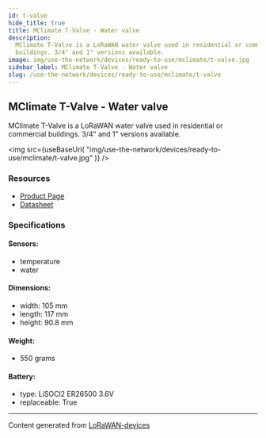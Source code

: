 ```yaml
---
id: t-valve
hide_title: true
title: MClimate T-Valve - Water valve
description:
  MClimate T-Valve is a LoRaWAN water valve used in residential or commercial
  buildings. 3/4" and 1" versions available.
image: img/use-the-network/devices/ready-to-use/mclimate/t-valve.jpg
sidebar_label: MClimate T-Valve - Water valve
slug: /use-the-network/devices/ready-to-use/mclimate/t-valve
---
```



## MClimate T-Valve - Water valve

MClimate T-Valve is a LoRaWAN water valve used in residential or commercial
buildings. 3/4" and 1" versions available.

<img
  src={useBaseUrl(
    "img/use-the-network/devices/ready-to-use/mclimate/t-valve.jpg"
  )}
/>

### Resources

- [Product Page](https://mclimate.bit.ai/docs/view/qiyURo9OxshxDj1i)
- [Datasheet](https://d19bjv63x2j8ah.cloudfront.net/v2/22667/contents/88AX301jrXL1awzI/mclimate-t-valve-lorawan-datasheet-en.pdf)

### Specifications

#### Sensors:

- temperature
- water

#### Dimensions:

- width: 105 mm
- length: 117 mm
- height: 90.8 mm

#### Weight:

- 550 grams

#### Battery:

- type: LiSOCl2 ER26500 3.6V
- replaceable: True

---

Content generated from
[LoRaWAN-devices](https://github.com/TheThingsNetwork/lorawan-devices)
